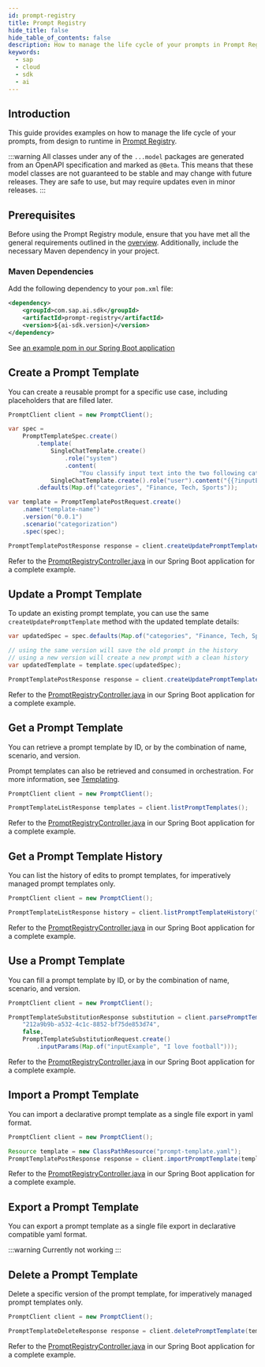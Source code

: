 ```yaml
---
id: prompt-registry
title: Prompt Registry
hide_title: false
hide_table_of_contents: false
description: How to manage the life cycle of your prompts in Prompt Registry using the SAP AI SDK for Java.
keywords:
  - sap
  - cloud
  - sdk
  - ai
---
```


## Introduction

This guide provides examples on how to manage the life cycle of your prompts, from design to runtime in [Prompt Registry](https://help.sap.com/docs/sap-ai-core/sap-ai-core-service-guide/prompt-registry).

:::warning
All classes under any of the `...model` packages are generated from an OpenAPI specification and marked as `@Beta`.
This means that these model classes are not guaranteed to be stable and may change with future releases.
They are safe to use, but may require updates even in minor releases.
:::

## Prerequisites

Before using the Prompt Registry module, ensure that you have met all the general requirements outlined in the [overview](../overview-cloud-sdk-for-ai-java#general-requirements).
Additionally, include the necessary Maven dependency in your project.

### Maven Dependencies

Add the following dependency to your `pom.xml` file:

```xml
<dependency>
    <groupId>com.sap.ai.sdk</groupId>
    <artifactId>prompt-registry</artifactId>
    <version>${ai-sdk.version}</version>
</dependency>
```

See [an example pom in our Spring Boot application](https://github.com/SAP/ai-sdk-java/tree/main/sample-code/spring-app/pom.xml)

## Create a Prompt Template

You can create a reusable prompt for a specific use case, including placeholders that are filled later.

```java
PromptClient client = new PromptClient();

var spec =
    PromptTemplateSpec.create()
        .template(
            SingleChatTemplate.create()
                .role("system")
                .content(
                    "You classify input text into the two following categories: {{?categories}}"),
            SingleChatTemplate.create().role("user").content("{{?inputExample}}"))
        .defaults(Map.of("categories", "Finance, Tech, Sports"));

var template = PromptTemplatePostRequest.create()
    .name("template-name")
    .version("0.0.1")
    .scenario("categorization")
    .spec(spec);

PromptTemplatePostResponse response = client.createUpdatePromptTemplate(template);
```

Refer to the [PromptRegistryController.java](https://github.com/SAP/ai-sdk-java/tree/main/sample-code/spring-app/src/main/java/com/sap/ai/sdk/app/controllers/PromptRegistryController.java) in our Spring Boot application for a complete example.

## Update a Prompt Template

To update an existing prompt template, you can use the same `createUpdatePromptTemplate` method with the updated template details:

```java
var updatedSpec = spec.defaults(Map.of("categories", "Finance, Tech, Sports, Politics"));

// using the same version will save the old prompt in the history
// using a new version will create a new prompt with a clean history
var updatedTemplate = template.spec(updatedSpec);

PromptTemplatePostResponse response = client.createUpdatePromptTemplate(updatedTemplate);
```

Refer to the [PromptRegistryController.java](https://github.com/SAP/ai-sdk-java/tree/main/sample-code/spring-app/src/main/java/com/sap/ai/sdk/app/controllers/PromptRegistryController.java) in our Spring Boot application for a complete example.

## Get a Prompt Template

You can retrieve a prompt template by ID, or by the combination of name, scenario, and version.

Prompt templates can also be retrieved and consumed in orchestration. For more information, see [Templating](../orchestration/chat-completion#templating).

```java
PromptClient client = new PromptClient();

PromptTemplateListResponse templates = client.listPromptTemplates();
```

Refer to the [PromptRegistryController.java](https://github.com/SAP/ai-sdk-java/tree/main/sample-code/spring-app/src/main/java/com/sap/ai/sdk/app/controllers/PromptRegistryController.java) in our Spring Boot application for a complete example.

## Get a Prompt Template History

You can list the history of edits to prompt templates, for imperatively managed prompt templates only.

```java
PromptClient client = new PromptClient();

PromptTemplateListResponse history = client.listPromptTemplateHistory("categorization", "0.0.1", NAME);
```

Refer to the [PromptRegistryController.java](https://github.com/SAP/ai-sdk-java/tree/main/sample-code/spring-app/src/main/java/com/sap/ai/sdk/app/controllers/PromptRegistryController.java) in our Spring Boot application for a complete example.

## Use a Prompt Template

You can fill a prompt template by ID, or by the combination of name, scenario, and version.

```java
PromptClient client = new PromptClient();

PromptTemplateSubstitutionResponse substitution = client.parsePromptTemplateById(
    "212a9b9b-a532-4c1c-8852-bf75de853d74",
    false,
    PromptTemplateSubstitutionRequest.create()
        .inputParams(Map.of("inputExample", "I love football")));
```

Refer to the [PromptRegistryController.java](https://github.com/SAP/ai-sdk-java/tree/main/sample-code/spring-app/src/main/java/com/sap/ai/sdk/app/controllers/PromptRegistryController.java) in our Spring Boot application for a complete example.

## Import a Prompt Template

You can import a declarative prompt template as a single file export in yaml format.

```java
PromptClient client = new PromptClient();

Resource template = new ClassPathResource("prompt-template.yaml");
PromptTemplatePostResponse response = client.importPromptTemplate(template.getFile());
```

Refer to the [PromptRegistryController.java](https://github.com/SAP/ai-sdk-java/tree/main/sample-code/spring-app/src/main/java/com/sap/ai/sdk/app/controllers/PromptRegistryController.java) in our Spring Boot application for a complete example.

## Export a Prompt Template

You can export a prompt template as a single file export in declarative compatible yaml format.

:::warning
Currently not working
:::

## Delete a Prompt Template

Delete a specific version of the prompt template, for imperatively managed prompt templates only.

```java
PromptClient client = new PromptClient();

PromptTemplateDeleteResponse response = client.deletePromptTemplate(template.getId())
```

Refer to the [PromptRegistryController.java](https://github.com/SAP/ai-sdk-java/tree/main/sample-code/spring-app/src/main/java/com/sap/ai/sdk/app/controllers/PromptRegistryController.java) in our Spring Boot application for a complete example.

